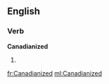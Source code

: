 ==English==

===Verb===
'''Canadianized'''

# {{past of|[[Canadianize]]}}

[[fr:Canadianized]]
[[ml:Canadianized]]